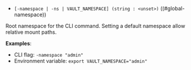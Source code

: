 - `[-namespace | -ns | VAULT_NAMESPACE] (string : <unset>)` ((#global-namespace))

Root namespace for the CLI command. Setting a default namespace allow relative
mount paths.

**Examples**:

- CLI flag: `-namespace "admin"`
- Environment variable: `export VAULT_NAMESPACE="admin"`

